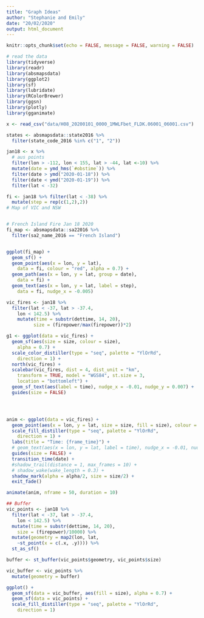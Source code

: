 ```yaml
---
title: "Graph Ideas"
author: "Stephanie and Emily"
date: "20/02/2020"
output: html_document
---
```


```r
knitr::opts_chunk$set(echo = FALSE, message = FALSE, warning = FALSE)
```


```r
# read the data
library(tidyverse)
library(readr)
library(absmapsdata)
library(ggplot2)
library(sf)
library(lubridate)
library(RColorBrewer)
library(ggsn)
library(plotly)
library(gganimate)
```


```r
x <- read_csv("data/H08_20200101_0000_1MWLFbet_FLDK.06001_06001.csv")

states <- absmapsdata::state2016 %>% 
  filter(state_code_2016 %in% c("1", "2"))

jan18 <- x %>% 
  # aus points
  filter(lon > -112, lon < 155, lat > -44, lat <-10) %>% 
  mutate(date = ymd_hms(`#obstime`)) %>%
  filter(date > ymd("2020-01-18")) %>%
  filter(date < ymd("2020-01-19")) %>% 
  filter(lat < -32)

fi <- jan18 %>% filter(lat < -38) %>% 
  mutate(step = rep(c(1,2),2))
# Map of VIC and NSW


# French Island Fire Jan 18 2020 
fi_map <- absmapsdata::sa22016 %>% 
  filter(sa2_name_2016 == "French Island")


ggplot(fi_map) + 
  geom_sf() +
  geom_point(aes(x = lon, y = lat), 
    data = fi, colour = "red", alpha = 0.7) +
  geom_path(aes(x = lon, y = lat, group = date), 
    data = fi) + 
  geom_text(aes(x = lon, y = lat, label = step), 
    data = fi, nudge_x = -0.005)
```


```r

vic_fires <- jan18 %>% 
  filter(lat < -37, lat > -37.4, 
    lon < 142.5) %>% 
    mutate(time = substr(dettime, 14, 20),
          size = (firepower/max(firepower))*2) 

g1 <- ggplot(data = vic_fires) + 
  geom_sf(aes(size = size, colour = size), 
    alpha = 0.7) + 
  scale_color_distiller(type = "seq", palette = "YlOrRd", 
    direction = 1) +
  north(vic_fires) +
  scalebar(vic_fires, dist = 4, dist_unit = "km",
    transform = TRUE, model = "WGS84", st.size = 3, 
    location = "bottomleft") + 
  geom_sf_text(aes(label = time), nudge_x = -0.01, nudge_y = 0.007) +
  guides(size = FALSE)




anim <- ggplot(data = vic_fires) + 
  geom_point(aes(x = lon, y = lat, size = size, fill = size), colour = "grey", shape = 21) + 
  scale_fill_distiller(type = "seq", palette = "YlOrRd", 
    direction = 1) + 
  labs(title = "Time: {frame_time}") +
  # geom_text(aes(x = lon, y = lat, label = time), nudge_x = -0.01, nudge_y = 0.007) +
  guides(size = FALSE) + 
  transition_time(date) + 
  #shadow_trail(distance = 1, max_frames = 10) + 
  # shadow_wake(wake_length = 0.3) +
  shadow_mark(alpha = alpha/2, size = size/2) +
  exit_fade()

animate(anim, nframe = 50, duration = 10)
```


```r
## Buffer
vic_points <- jan18 %>%
  filter(lat < -37, lat > -37.4,
    lon < 142.5) %>%
  mutate(time = substr(dettime, 14, 20),
    size = (firepower)/10000) %>%
  mutate(geometry = map2(lon, lat, 
    ~st_point(x = c(.x, .y)))) %>%
  st_as_sf()

buffer <- st_buffer(vic_points$geometry, vic_points$size)

vic_buffer <- vic_points %>% 
  mutate(geometry = buffer)

ggplot() +
  geom_sf(data = vic_buffer, aes(fill = size), alpha = 0.7) + 
  geom_sf(data = vic_points) + 
  scale_fill_distiller(type = "seq", palette = "YlOrRd", 
    direction = 1) 
```